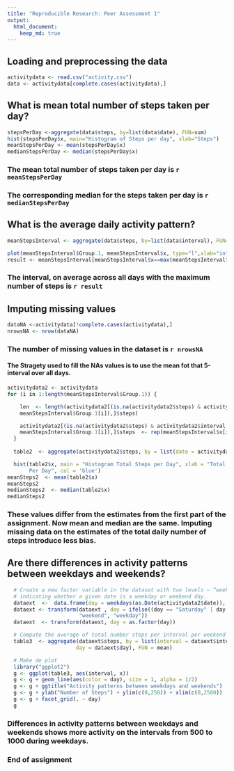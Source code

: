 ```yaml
---
title: "Reproducible Research: Peer Assessment 1"
output: 
  html_document:
    keep_md: true
---
```



## Loading and preprocessing the data
```r
activitydata <- read.csv("activity.csv")
data <- activitydata[complete.cases(activitydata),]
```

## What is mean total number of steps taken per day?
```r
stepsPerDay <-aggregate(data$steps, by=list(data$date), FUN=sum)
hist(stepsPerDay$x, main="Histogram of Steps per day", xlab="Steps")
meanStepsPerDay <- mean(stepsPerDay$x)
medianStepsPerDay <- median(stepsPerDay$x)
```
### The mean total number of steps taken per day is `r meanStepsPerDay`
### The corresponding median for the steps taken per day is `r medianStepsPerDay`

## What is the average daily activity pattern?
```r
meanStepsInterval <- aggregate(data$steps, by=list(data$interval), FUN=mean)

plot(meanStepsInterval$Group.1, meanStepsInterval$x, type="l",xlab="intervals", ylab="steps", col="blue")
result <- meanStepsInterval[meanStepsInterval$x==max(meanStepsInterval$x),]$Group.1
```
### The interval, on average across all days with the maximum number of steps is `r result`

## Imputing missing values
```r
dataNA <-activitydata[!complete.cases(activitydata),]
nrowsNA <- nrow(dataNA)
```
### The number of missing values in the dataset is `r nrowsNA`
#### The Stragety used to fill the NAs values is to use the mean fot that 5-interval over all days.
```r
activitydata2 <- activitydata
for (i in 1:length(meanStepsInterval$Group.1)) {

    len  <- length(activitydata2[(is.na(activitydata2$steps) & activitydata2$interval == 
    meanStepsInterval$Group.1[i]),]$steps)

    activitydata2[(is.na(activitydata2$steps) & activitydata2$interval == 
    meanStepsInterval$Group.1[i]),]$steps  <- rep(meanStepsInterval$x[i],len)
  }
  
  table2  <- aggregate(activitydata2$steps, by = list(date = activitydata2$date), FUN = sum)

  hist(table2$x, main = "Histogram Total Steps per Day", xlab = "Total Steps
       Per Day", col = 'blue')
meanSteps2  <- mean(table2$x)
meanSteps2
medianSteps2  <- median(table2$x)
medianSteps2
```
### These values differ from the estimates from the first part of the assignment. Now mean and median are the same. Imputing missing data on the estimates of the total daily number of steps introduce less bias.

## Are there differences in activity patterns between weekdays and weekends?
```r
  # Create a new factor variable in the dataset with two levels – “weekday” and “weekend”
  # indicating whether a given date is a weekday or weekend day.
  dataext  <-  data.frame(day = weekdays(as.Date(activitydata2$date)), activitydata2)
  dataext <- transform(dataext , day = ifelse((day == "Saturday" | day == "Sunday"), 
                       "weekend", "weekday"))
  dataext  <- transform(dataext, day = as.factor(day))

  # Compute the average of total number steps per interval per weekend or weekday
  table3  <- aggregate(dataext$steps, by = list(interval = dataext$interval, 
                      day = dataext$day), FUN = mean)

  # Make de plot
  library("ggplot2")
  g <- ggplot(table3, aes(interval, x))
  g <- g + geom_line(aes(color = day), size = 1, alpha = 1/2)
  g <- g + ggtitle("Activity patterns between weekdays and weekends")
  g <- g + ylab("Number of Steps") + ylim(c(0,250)) + xlim(c(0,2500))
  g <- g + facet_grid(. ~ day)
  g
```


### Differences in activity patterns between weekdays and weekends shows more activity on the intervals from 500 to 1000 during weekdays.

### End of assignment